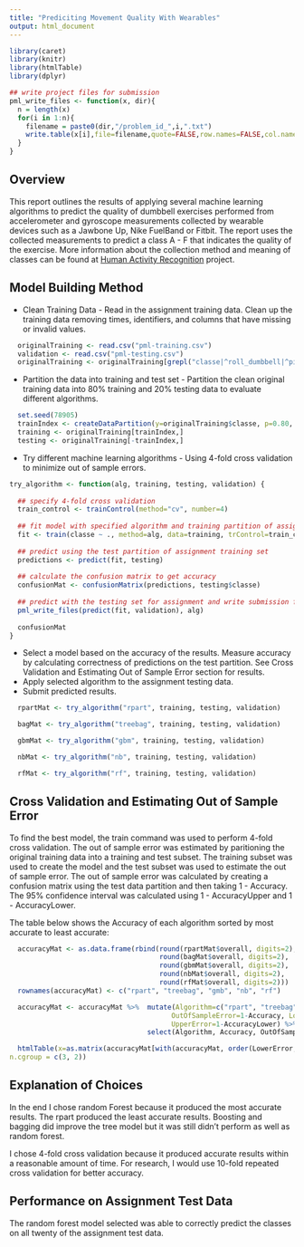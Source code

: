 ```yaml
---
title: "Prediciting Movement Quality With Wearables"
output: html_document
---
```

```r
library(caret)
library(knitr)
library(htmlTable)
library(dplyr)

## write project files for submission
pml_write_files <- function(x, dir){
  n = length(x)
  for(i in 1:n){
    filename = paste0(dir,"/problem_id_",i,".txt")
    write.table(x[i],file=filename,quote=FALSE,row.names=FALSE,col.names=FALSE)
  }
}
```

## Overview

This report outlines the results of applying several machine learning algorithms to predict the quality of dumbbell exercises performed from accelerometer and gyroscope measurements collected by wearable devices such as a Jawbone Up, Nike FuelBand or Fitbit.  The report uses the collected measurements to predict a class A - F that indicates the quality of the exercise.   More information about the collection method and meaning of classes can be found at [Human Activity Recognition]( http://groupware.les.inf.puc-rio.br/har) project. 

## Model Building Method

- Clean Training Data - Read in the assignment training data.  Clean up the training data removing times, identifiers, and columns that have missing or invalid values.

```r
  originalTraining <- read.csv("pml-training.csv")
  validation <- read.csv("pml-testing.csv")
  originalTraining <- originalTraining[grepl("classe|^roll_dumbbell|^pitch_dumbbell|^yaw_dumbbell|magnet_arm_[xyz]|magnet_belt_[xyz]|accel_arm_[xyz]|accel_belt_[xyz]|gyros_arm_[xyz]|gyros_belt_[xyz]|^roll_arm|^pitch_arm|^yaw_arm|^roll_belt|^pitch_belt|^yaw_belt", colnames(originalTraining))]
```

- Partition the data into training and test set - Partition the clean original training data into 80% training and 20% testing data to evaluate different algorithms.  

```r
  set.seed(78905)
  trainIndex <- createDataPartition(y=originalTraining$classe, p=0.80, list=FALSE)
  training <- originalTraining[trainIndex,]
  testing <- originalTraining[-trainIndex,]
```

- Try different machine learning algorithms - Using 4-fold cross validation to minimize out of sample errors.

```r
try_algorithm <- function(alg, training, testing, validation) {
  
  ## specify 4-fold cross validation
  train_control <- trainControl(method="cv", number=4)
  
  ## fit model with specified algorithm and training partition of assignment training set
  fit <- train(classe ~ ., method=alg, data=training, trControl=train_control)
  
  ## predict using the test partition of assignment training set
  predictions <- predict(fit, testing)
  
  ## calculate the confusion matrix to get accuracy
  confusionMat <- confusionMatrix(predictions, testing$classe)
  
  ## predict with the testing set for assignment and write submission files
  pml_write_files(predict(fit, validation), alg)
  
  confusionMat
}
```

- Select a model based on the accuracy of the results.  Measure accuracy by calculating correctness of predictions on the test partition.  See Cross Validation and Estimating Out of Sample Error section for results.
- Apply selected algorithm to the assignment testing data.
- Submit predicted results.

```r
  rpartMat <- try_algorithm("rpart", training, testing, validation)
```
```r
  bagMat <- try_algorithm("treebag", training, testing, validation)
```

```r
  gbmMat <- try_algorithm("gbm", training, testing, validation)
```

```r
  nbMat <- try_algorithm("nb", training, testing, validation)
```

```r
  rfMat <- try_algorithm("rf", training, testing, validation)
```

## Cross Validation and Estimating Out of Sample Error

To find the best model, the train command was used to perform 4-fold cross validation.  The out of sample error was estimated by paritioning the original training data into a training and test subset.  The training subset was used to create the model and the test subset was used to estimate the out of sample error.  The out of sample error was calculated by creating a confusion matrix using the test data partition and then taking 1 - Accuracy.  The 95% confidence interval was calculated using 1 - AccuracyUpper and 1 - AccuracyLower.  

The table below shows the Accuracy of each algorithm sorted by most accurate to least accurate:

```r
  accuracyMat <- as.data.frame(rbind(round(rpartMat$overall, digits=2), 
                                     round(bagMat$overall, digits=2), 
                                     round(gbmMat$overall, digits=2), 
                                     round(nbMat$overall, digits=2), 
                                     round(rfMat$overall, digits=2)))
  rownames(accuracyMat) <- c("rpart", "treebag", "gmb", "nb", "rf")

  accuracyMat <- accuracyMat %>%  mutate(Algorithm=c("rpart", "treebag", "gmb", "nb", "rf"),
                                        OutOfSampleError=1-Accuracy, LowerError=1-AccuracyUpper, 
                                        UpperError=1-AccuracyLower) %>% 
                                  select(Algorithm, Accuracy, OutOfSampleError, LowerError, UpperError)

  htmlTable(x=as.matrix(accuracyMat[with(accuracyMat, order(LowerError, UpperError)), ]), rnames=FALSE, header=paste("&nbsp;",  colnames(accuracyMat), "&nbsp;", sep = ""), cgroup = c("", "95% Confidence Interval"), 
n.cgroup = c(3, 2))
```

## Explanation of Choices

In the end I chose random Forest because it produced the most accurate results.  The rpart produced the least accurate results.  Boosting and bagging did improve the tree model but it was still didn't perform as well as random forest.

I chose 4-fold cross validation because it produced accurate results within a reasonable amount of time.  For research, I would use 10-fold repeated cross validation for better accuracy.

## Performance on Assignment Test Data

The random forest model selected was able to correctly predict the classes on all twenty of the assignment test data.
